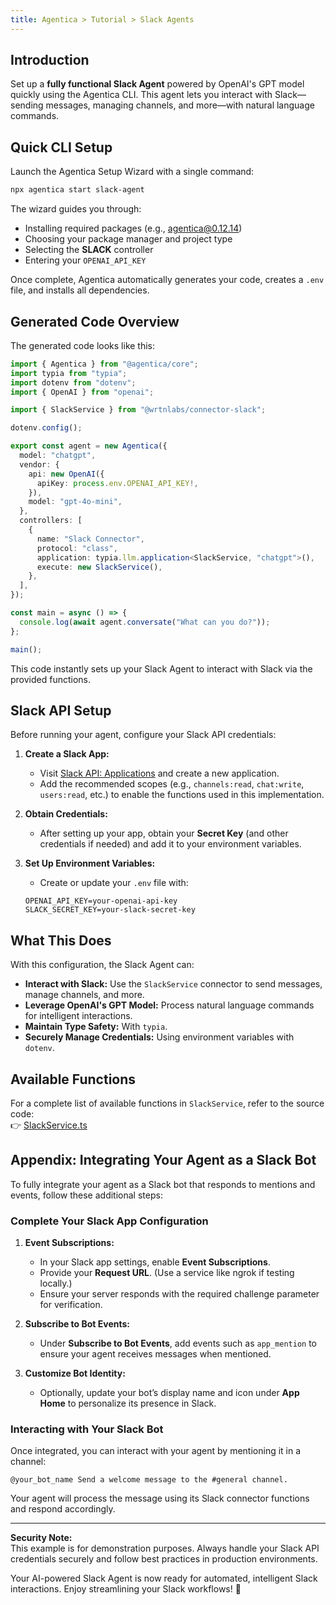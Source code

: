 ```yaml
---
title: Agentica > Tutorial > Slack Agents  
---
```


## Introduction

Set up a **fully functional Slack Agent** powered by OpenAI's GPT model quickly using the Agentica CLI. This agent lets you interact with Slack—sending messages, managing channels, and more—with natural language commands.

## Quick CLI Setup

Launch the Agentica Setup Wizard with a single command:

```bash
npx agentica start slack-agent
```

The wizard guides you through:
- Installing required packages (e.g., agentica@0.12.14)
- Choosing your package manager and project type
- Selecting the **SLACK** controller
- Entering your `OPENAI_API_KEY`

Once complete, Agentica automatically generates your code, creates a `.env` file, and installs all dependencies.

## Generated Code Overview

The generated code looks like this:

```typescript
import { Agentica } from "@agentica/core";
import typia from "typia";
import dotenv from "dotenv";
import { OpenAI } from "openai";

import { SlackService } from "@wrtnlabs/connector-slack";

dotenv.config();

export const agent = new Agentica({
  model: "chatgpt",
  vendor: {
    api: new OpenAI({
      apiKey: process.env.OPENAI_API_KEY!,
    }),
    model: "gpt-4o-mini",
  },
  controllers: [
    {
      name: "Slack Connector",
      protocol: "class",
      application: typia.llm.application<SlackService, "chatgpt">(),
      execute: new SlackService(),
    },
  ],
});

const main = async () => {
  console.log(await agent.conversate("What can you do?"));
};

main();

```

This code instantly sets up your Slack Agent to interact with Slack via the provided functions.

## Slack API Setup

Before running your agent, configure your Slack API credentials:

1. **Create a Slack App:**  
   - Visit [Slack API: Applications](https://api.slack.com/apps) and create a new application.
   - Add the recommended scopes (e.g., `channels:read`, `chat:write`, `users:read`, etc.) to enable the functions used in this implementation.

2. **Obtain Credentials:**  
   - After setting up your app, obtain your **Secret Key** (and other credentials if needed) and add it to your environment variables.

3. **Set Up Environment Variables:**  
   - Create or update your `.env` file with:

   ```env
   OPENAI_API_KEY=your-openai-api-key
   SLACK_SECRET_KEY=your-slack-secret-key
   ```

## What This Does

With this configuration, the Slack Agent can:
- **Interact with Slack:** Use the `SlackService` connector to send messages, manage channels, and more.
- **Leverage OpenAI's GPT Model:** Process natural language commands for intelligent interactions.
- **Maintain Type Safety:** With `typia`.
- **Securely Manage Credentials:** Using environment variables with `dotenv`.

## Available Functions

For a complete list of available functions in `SlackService`, refer to the source code:  
👉 [SlackService.ts](https://github.com/wrtnlabs/connectors/blob/main/packages/slack/src/slack/SlackService.ts)

## Appendix: Integrating Your Agent as a Slack Bot

To fully integrate your agent as a Slack bot that responds to mentions and events, follow these additional steps:

### Complete Your Slack App Configuration

1. **Event Subscriptions:**  
   - In your Slack app settings, enable **Event Subscriptions**.
   - Provide your **Request URL**. (Use a service like ngrok if testing locally.)
   - Ensure your server responds with the required challenge parameter for verification.

2. **Subscribe to Bot Events:**  
   - Under **Subscribe to Bot Events**, add events such as `app_mention` to ensure your agent receives messages when mentioned.

3. **Customize Bot Identity:**  
   - Optionally, update your bot’s display name and icon under **App Home** to personalize its presence in Slack.

### Interacting with Your Slack Bot

Once integrated, you can interact with your agent by mentioning it in a channel:

```plaintext
@your_bot_name Send a welcome message to the #general channel.
```

Your agent will process the message using its Slack connector functions and respond accordingly.

---

**Security Note:**  
This example is for demonstration purposes. Always handle your Slack API credentials securely and follow best practices in production environments.

Your AI-powered Slack Agent is now ready for automated, intelligent Slack interactions. Enjoy streamlining your Slack workflows! 🚀